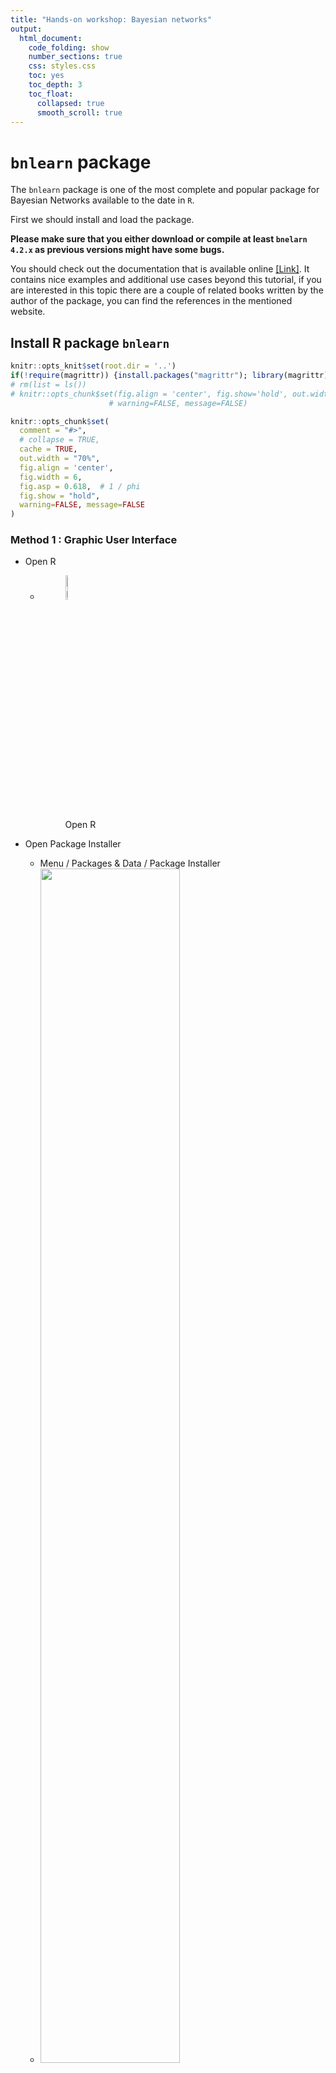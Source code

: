 ```yaml
---
title: "Hands-on workshop: Bayesian networks"
output: 
  html_document:
    code_folding: show
    number_sections: true
    css: styles.css
    toc: yes
    toc_depth: 3
    toc_float:
      collapsed: true
      smooth_scroll: true
---
```



<!-- # Plan of work -->

<!-- important reference  -->
<!-- https://arxiv.org/pdf/0908.3817.pdf -->

<!-- Bayesian Networks -->

<!-- - data set asia -->
<!-- - Définir le BN a priori (avis d'expert, manuel) -->
<!-- Entrer la structure dans R et plot le -->
<!-- - Définir un petit BN vide -->
<!--     - Apprentissage de la structure par logiciel -->
<!--     - Differentes méthodes (algo) -->
<!-- - Comparer les BNs -->
<!--     - Calculer les vraisemblance de la structure -->
<!--     - On va fixer la structure (la meilleure) -->
<!--     - Apprentissage de paramètre -->
<!--     - Prédiction -->

<!-- ----------------------------------------------------------------------------------------------------------------------------------- -->

<!-- ----------------------------------------------------------------------------------------------------------------------------------- -->


# `bnlearn` package

The `bnlearn` package is one of the most complete and popular package for Bayesian Networks available to the date in `R`.

First we should install and load the package.

**Please make sure that you either download or compile at least `bnelarn 4.2.x` as previous versions might have some bugs.**

You should check out the documentation that is available online [[Link]](http://bnlearn.com/). It contains nice examples and additional use cases beyond this tutorial, if you are interested in this topic there are a couple of related books written by the author of the package, you can find the references in the mentioned website.

## Install R package `bnlearn`

```r
knitr::opts_knit$set(root.dir = '..')
if(!require(magrittr)) {install.packages("magrittr"); library(magrittr);}
# rm(list = ls())
# knitr::opts_chunk$set(fig.align = 'center', fig.show='hold', out.width = '70%',
                      # warning=FALSE, message=FALSE)

knitr::opts_chunk$set(
  comment = "#>",
  # collapse = TRUE,
  cache = TRUE,
  out.width = "70%",
  fig.align = 'center',
  fig.width = 6,
  fig.asp = 0.618,  # 1 / phi
  fig.show = "hold",
  warning=FALSE, message=FALSE
)
```

### Method 1 : Graphic User Interface { - }

- Open R
    - ![Open R](imgs/R_logo.png){ width=10% }
- Open Package Installer
    - Menu / Packages & Data / Package Installer
    - ![](imgs/PackageInstallerMenu.png){ width=70% }
- install package `bnlearn`

    - ![](imgs/PackageInstallerInterface.png){ width=49% } ![](imgs/PackageInstallerMenuSearchBnlearn.png){ width=49% }
    - Click on "Get List"
        - Choose a CRAN mirror (you are free to choose any cran mirror)
    - search `bnlearn`
        <!-- - ![](imgs/PackageInstallerMenuSearchBnlearn.png){ width=50% } -->
    - select `bnlearn` 
        - the selected line turns to blue
        - the "install Selected" buttom turns to blue
    - click on "install Selected" buttom
- close the "Package Installer" window
    - load the package `bnlearn`
    - copy and past following code (click on the `code` button to show the hidden code) to console prompt: after `>`, then press "enter".
        - If you see `Update all/some/none? [a/s/n]: `, reply `n` then press `enter`
        - If you see `[1] "Congratulations, the package bnlearn is correctly installed."`, the package `bnlearn` is correctly installed.
        - If not, please contact us !!

```r
if(require(bnlearn, quietly = TRUE) && require(Rgraphviz, quietly = TRUE)){
    print("Congratulations, the package bnlearn is correctly installed.")
}else{
  source('http://bioconductor.org/biocLite.R')
  biocLite('Rgraphviz')
  biocLite("RBGL")
  if(!require(bnlearn)) install.packages("bnlearn")
  if(require(bnlearn) && require(Rgraphviz)){
    print("Congratulations, the package bnlearn is correctly installed.")
  }else print("Contact us !!!")
}
```

### Method 2 : console prompt `>` { - }

- copy and past following code (click on the `code` button to show the code) to console prompt: after `>`, then press "enter"
    - if you see [1] `"Congratulations, the package bnlearn is correctly installed."` then the package `bnlearn` is correctly installed.
    - if not, please contact us !!

```r
if(require(bnlearn, quietly = TRUE) && require(Rgraphviz, quietly = TRUE)){
    print("Congratulations, the package bnlearn is correctly installed.")
}else{
  source('http://bioconductor.org/biocLite.R')
  biocLite('Rgraphviz')
  biocLite("RBGL")
  if(!require(bnlearn)) install.packages("bnlearn")
  if(require(bnlearn) && require(Rgraphviz)){
    print("Congratulations, the package bnlearn is correctly installed.")
  }else print("Contact us !!!")
}
```

-----------------------------------------------------------------------------------------------------------------------------------

-----------------------------------------------------------------------------------------------------------------------------------

# Data

The hands-on workshop is based on the data set `asia`, a small synthetic data set from Lauritzen and Spiegelhalter (1988) about lung diseases (tuberculosis, lung cancer or bronchitis) and visits to Asia.

**Source**

Lauritzen S, Spiegelhalter D (1988). "Local Computation with Probabilities on Graphical Structures and their Application to Expert Systems (with discussion)". Journal of the Royal Statistical Society: Series B (Statistical Methodology), 50(2), 157-224.

**Load**

- Load the data set from the `bnlearn` package
    - show the R commands then type them in R console prompt: after `>`, then press "enter" (we strongly advise you to type the code than to copy paste them)

```r
# list objects in the working environment
ls()
# Import the data set called asia
data(asia)
# list the variables (column names) in asia
# NOT RUN : colnames(asia)
# Delete the column called "E"
asia$E = NULL
# Verify if the data set "asia" appears in the working environment ?
ls()
```

**Format**

- Each variable is in a column.
- Each observation is a row.
- Each value is a cell.

The asia data set contains the following variables:

- `D` (dyspnoea),       
    - a two-level factor with levels `yes` and `no`.
- `T` (tuberculosis),   
    - a two-level factor with levels `yes` and `no`.
- `L` (lung cancer),    
    - a two-level factor with levels `yes` and `no`.
- `B` (bronchitis),     
    - a two-level factor with levels `yes` and `no`.
- `A` (visit to Asia),  
    - a two-level factor with levels `yes` and `no`.
- `S` (smoking),        
    - a two-level factor with levels `yes` and `no`.
- `X` (chest X-ray),    
    - a two-level factor with levels `yes` and `no`.
<!-- - `E` (tuberculosis versus lung cancer/bronchitis),  -->
<!--     - a two-level factor with levels `yes` and `no`. -->

**Usage**

- Investigate the characteristics of `asia` using some basic `R` operations :
<!-- (These are basic `R` operations that are not crucial for us, unroll the `Code` box) and execute them in R. -->
    - Print the data set on screen;
    - Verify the format of data : variable names and values (levels) ;
    - What is the sample size := how many individuals are there?
    - Summarise the data set with a build-in function `summary()`.

```r
# print data set 
# NOT RUN: asia
# You may want to run asia. What it gives?

# The first five lines should be enough to get a very first idea of the data set asia
# Verify the format of data : variable names and types.
head(asia, n = 5)

# What is the sample size := how many individuals are there?
nrow(asia)

# summarise the data set with a build-in function summary()
summary(asia)
```

----

----

# Exercises : Structure Learning
## Expert-Driven Approach

There are different ways to manually initialise and modify the graph of a Bayesian Network. We illustrate in this hands-on session one of the options.

- to create a *formula* for a given set of variables. Each node is specified by a pair of brackets `[<var_name>]`. If the node has a parent set, we denote it by `|` and specify the list of parents separated by colons `:`. We can compute the *formula* into a `bn` object with `model2network`. (see Example below)

### Example { - }

- R syntax for manually defining a BN structure using `model2network()` function

```r
# manually define a BN structure using model2network() function
dag_example = model2network("[Earthquake][Alert|Earthquake][Anxiety|Alert:Earthquake]")
# Plot the BN structure with graphviz.plot()
graphviz.plot(dag_example, sub = "Example DAG")
```

**Remark** 

```r
# the order doesn't matter : the three definitions below are equivalent
model2network("[Earthquake][Alert|Earthquake][Anxiety|Alert:Earthquake]")
model2network("[Earthquake][Alert|Earthquake][Anxiety|Earthquake:Alert]")
model2network("[Earthquake][Anxiety|Alert:Earthquake][Alert|Earthquake]")
```

----

### Exercise 3.1 { - }

Now, it's your turn : 

**Suppose** we use the following variable names:

- `A` : Visit to Asia
- `B` : Bronchitis
- `D` : Dyspnea
- `L` : Lung Cancer
- `T` : Tuberculosis
- `S` : Smoking History
- `X` : Chest X-ray

#### Questions { - }

**Define a BN structure (a DAG) representing the causal relationships among these variables based on your knowledge :**

- What are the causal relationships among the variables in `asia` data set ?
- Use a BN structure (a DAG) to represent your causal relationships.
- Encode in `R` your BN structure with `model2network()` and assign the output of `model2network()`, your BN structure, to `dag_mydag` (see the example above)
<!-- - What is the class of the output of function `model2network()`? -->
- Plot your BN structure with `graphviz.plot()`.

#### Solution { - }

<button class="btn btn-primary" data-toggle="collapse" data-target="#Exercise_1"> Show/Hide </button>  
<div id="Exercise_1" class="collapse">  
<div class="boxed">

Following code shows one possible solution. Other BN structures are also acceptable.

```r
# Create and plot the network structure.
dag_mydag = model2network("[A][S][T|S][L][B|S][D|B][X|L:T]")
# Plot
graphviz.plot(dag_mydag)
```

</div>
</div>

----

<!-- ```{r} -->
<!-- summary(asia) -->
<!-- dim(asia) -->
<!-- spec = "[A][S][T|A][L|S][B|S][D|B:E][E|T:L][X|E]" -->
<!-- bn = model2network(spec) -->

<!-- bn.skel = skeleton(bn)  -->
<!-- graphviz.plot(bn.skel)  -->
<!-- bn.moral = moral(bn) -->
<!-- graphviz.plot(bn.moral)  -->
<!-- bn.eq = cpdag(bn) -->
<!-- graphviz.plot(bn.eq) -->
<!-- vs = vstructs(bn.eq, arcs = TRUE)  -->
<!-- graphviz.plot(bn.eq, highlight = -->
<!--                 list(arcs = vs, lwd = 2, col = "grey")) -->
<!-- graphviz.plot(bn.eq, highlight = list(nodes = nodes(bn), fill = c("blue"), col = "black")) -->


<!-- par(mfrow = c(2, 5)) -->
<!-- layout = c("dot", "neato", "twopi", "circo", "fdp") -->
<!-- for (l in layout) { -->
<!--   shape = c("ellipse", "circle") -->
<!--   for (s in shape) { -->
<!--     main = paste(l, s) -->
<!--     graphviz.plot(bn.eq, shape = s, layout = l, -->
<!--     main = main) -->
<!--     } -->
<!-- } -->
<!-- ``` -->


```r
plotD3bn <- function(bn) {
  varNames <- nodes(bn)

  # Nodes should be zero indexed!
  links <- data.frame(arcs(bn)) %>%
    mutate(from = match(from, varNames)-1, to = match(to, varNames)-1, value = 1)
  
  nodes <- data.frame(name = varNames) %>%
    mutate(group = 1, size = 30)
  
  networkD3::forceNetwork(
    Links = links,  
    Nodes = nodes,
    Source = "from",
    Target = "to",
    Value = "value",
    NodeID = "name",
    Group = "group",
    fontSize = 20,
    zoom = TRUE,
    arrows = TRUE,
    bounded = TRUE,
    opacityNoHover = 1
  )
}
if(!require(networkD3)) install.packages("networkD3")
plotD3bn(dag_mydag)
library(tidyverse)
load(url("http://www.bnlearn.com/bnrepository/asia/asia.rda"))
bn.net(bn)
bn.fit.barchart(bn$dysp)
```



----

### Exercise 3.2 { - }

**Source** This exercise is from this [[LINK]](http://www.cs.technion.ac.il/~dang/books/Learning%20Bayesian%20Networks(Neapolitan,%20Richard).pdf)

<!-- **Note** -->

<!-- Lauritzen and Spiegelhalter (1988) motivate this example as follows: -->

<!-- “Shortness-of-breath (dyspnoea) may be due to tuberculosis, lung cancer or bronchitis, or none of them, or more than one of them. A recent visit to Asia increases the chances of tuberculosis, while smoking is known to be a risk factor for both lung cancer and bronchitis. The results of a single chest X-ray do not discriminate between lung cancer and tuberculosis, as neither does the presence or absence of dyspnoea.” -->

<!-- <!-- Standard learning algorithms are not able to recover the true structure of the network because of the presence of a node (E) with conditional probabilities equal to both 0 and 1. Monte Carlo tests seems to behave better than their parametric counterparts. --> 

<!-- **End of Note** -->

Consider the following piece of medical knowledge taken from [Lauritzen and Spiegelhalter, 1988]: 

- Tuberculosis and lung cancer can each cause shortness of breath (dyspnea) and a positive chest X-ray. 
- Bronchitis is another cause of dyspnea. 
- A recent visit to Asia can increase the probability of tuberculosis. 
- Smoking can cause both lung cancer and bronchitis. 

#### Questions { - }

**Create again a DAG representing the causal relationships among these variables based on upper medical knowledge**

- Encode the BN structure with `model2network()`.
- Plot this BN structure with `graphviz.plot()`.
- Plot again your BN structure and compare.

#### Solution { - }

<!-- # dag_Laur = model2network("[A][S][T|A][L|S][B|S][D|B:E][E|T:L][X|E]") -->

<button class="btn btn-primary" data-toggle="collapse" data-target="#Exercise_2"> Show/Hide </button>  
<div id="Exercise_2" class="collapse">  
<div class="boxed">
```r
# creat Lauritzen's BN structure
dag_Laur = model2network("[A][S][T|A][L|S][B|S][D|B:T:L][X|T:L]")
dag_Laur
```

**Remark** the generation algorithm is Empty !!

```r
par(mfrow = c(1,2))
graphviz.plot(dag_Laur, sub = "Lauritzen's DAG")
graphviz.plot(dag_mydag, sub = "My DAG")
```

</div>
</div>

----

----

## Data-driven approach

### Exercise 3.3 : Score-based methods { - }

#### Questions { - }

- Learn a BN structure base on `asia` data set. `hc(asia)` can allow you to do this (this time, Hill-Climbing algorithm, which is a Score-based method, is applied)
- Plot the BN structure (output of `hc(asia)`)
- What do you observe ? Is this a DAG ?

#### Solution { - }

<button class="btn btn-primary" data-toggle="collapse" data-target="#Exercise_5"> Show/Hide </button>  
<div id="Exercise_5" class="collapse">  
<div class="boxed">

```r
dag_learn_hc = hc(asia)
dag_learn_hc
graphviz.plot(dag_learn_hc)
```

</div>
</div>

----

----

<!-- ## Mix approach -->

<!-- <span style="color:red"> *Wang's note : la sub-section Mix approach peut être éliminée si elle surcharge le contenu*</span> -->

<!-- The first step in learning a Bayesian network is structure learning, that is, using the data to determine which arcs are present in the graph that underlies the model. Normally, we would like for that to be a purely data-driven process — for the purposes of exploring the data, in benchmarking learning algorithms, or just because we do not know much about the phenomenon we are trying to model. However, in some contexts we have prior knowledge on what the structure of the network should look like and we would like to incorporate such knowledge in the structure learning process. One way to do that is to use whitelists and blacklists. Both are implemented as follows in bnlearn. -->

<!-- 1. Arcs in the whitelist are always included in the network. -->
<!-- 1. Arcs in the blacklist are never included in the network. -->
<!-- 1. Any arc whitelisted and blacklisted at the same time is assumed to be whitelisted, and is thus removed from the blacklist. In other words, the whitelist has precedence over the blacklist. -->

<!-- These general rules are applied in slightly differently to different classes of structure learning algorithms, because the latter search for the optimal model in different spaces and in different ways. For instance, score-based learning algorithms operate on the space of DAGs, and therefore cannot deal with whitelisted undirected arcs. -->

<!-- ---- -->

## Comparing Bayesian network structures

### Qualitative methods { - }

#### - `compare()` function { - }

`compare()` function compares two Bayesian network structures by listing three elements (output of `compare()`) that are the counts of:

- the true positive  (`tp`) arcs, which appear both in `target` and in `current`;
- the false positive (`fp`) arcs, which appear in `current` but not in `target`;
- the false negative (`fn`) arcs, which appear in `target` but not in `current`.

```r
compare(target = dag_Laur, current = dag_mydag, arcs = TRUE)
```

#### - `graphviz.compare()` function { - }

Another approach to compare network structures is to plot them side by side and highlight differences with different colours. `graphviz.compare()` does that using `Rgraphviz` package while taking care that the nodes have the same position for all networks, to make it easier to spot which arcs are different. As we can see below, and unlike any of the functions we covered above, `graphviz.compare()` can take more than two network structures as arguments.

```r
par(mfrow = c(1, 3))
graphviz.plot(dag_Laur, sub = "dag_Laur")
graphviz.plot(dag_mydag, sub = "dag_mydag")
graphviz.plot(dag_learn_hc, sub = "dag_learn_hc")
```

```r
par(mfrow = c(1, 3))
graphviz.compare(dag_Laur, dag_mydag, dag_learn_hc)
```

```r
par(mfrow = c(1,2)) # show two plots side by side
graphviz.compare(dag_Laur, dag_mydag)
```

### Quantitative method { - }

#### - `score()` function { - }

We can compute the network score of a particular graph for a particular data set with the `score()` function (manual).
<!-- if the score function is not specified, the BIC score is returned for both continuous and discrete data. -->

**Remark** In case the `score()` function is defined differently in several packages, you should specify from which package we what to call the function. That is, there is any error we you use `score()` function, replace `score()` by `bnlearn::score()` so that r knows you want to use score function from the `bnlearn` package.

**Remarks:**

- The number of variables in the network and in the data must be the same, although the order is not important.
- The names of the variables must match as well.

```r
score(dag_mydag, asia) 
score(dag_Laur , asia)
score(dag_learn_hc, asia)

# if it does not work, try bnlearn::score()

# bnlearn::score(dag_mydag, asia) 
# bnlearn::score(dag_Laur , asia)
# bnlearn::score(dag_learn_hc, asia)
```

**Remark: ** The scores of `dag_Laur` and `dag_learn_hc` are almost the same.

----

# Exercises: Parameter Learning

In general, there are three ways of creating a `bn.fit` object representing a Bayesian network:

1. a data-driven approach, learning it from a data set using bn.fit() and a network structure (in a bn object) as illustrated here;
1. an expert-driven approach, in which both the network structure and the parameters are specified by the user;
1. a hybrid approach combining the above.

We will talk about the first and the third.

## Data-driven approach

Once the structure of a DAG has been determined, the parameters can be determined as well. Two most common approaches are 

- **maximum likelihood estimation (MLE)** and 
- **Bayesian estimation**. 

Parameter estimates are based only on the subset of data spanning the considered variable and its parents. 
<!-- The `bn.fit` function from `bnlearn` will automatically determine the type of data and fit parameters. -->
When using `bnlearn`, parameter learning is performed by the `bn.fit` function, which takes the network structure and the data as *arguments*.

----

### Exercise 4.1 (Demonstration) { - }

#### Questions { - }
- Use `asia` data set to learn three sets of parameters based on: (`bn.fit(x = one_of_BN_Structures_of_your_choice, data = asia, method = "mle")`)
    - your BN structure 
    - Lauritzen's BN structure
    - the data-driven BN structure (output of Hill-Climbing algorithm)
- Print the output of `bn.fit()` function and find out the conditional probability table (CPT) of Lung Cancer with respect to (given) Smoking History : $\Pr(L\,|\,S) =  ?$
- Calculate how much smoking causes lung cancer :

$$\frac{\Pr(L = yes \,|\,S = \text{yes})}{\Pr(L = yes \,|\,S = \text{no})} = ?$$

**Remark** As you are not given any example showing how to use `bn.fit`, type simply `?bn.fit` and try to figure it out by yourself. Otherwise, you are free to check the solution below.

#### Solution { - }

<button class="btn btn-primary" data-toggle="collapse" data-target="#DontSmoke"> Show/Hide </button>  
<div id="DontSmoke" class="collapse">  
<div class="boxed">

- learn three sets of parameters

```r
# By default bn.fit use mle mthod :  
# bn.fit(x, data) == bn.fit(x, data, method = "mle")
bn_mydag          = bn.fit(x = dag_mydag,     data = asia, method = "mle")
bn_dag_Laur       = bn.fit(x = dag_Laur,      data = asia, method = "mle")
bn_dag_learn_hc   = bn.fit(x = dag_learn_hc,  data = asia, method = "mle")

# Optional
# bn_mydag_bayes          = bn.fit(x = dag_mydag,     data = asia, method = "bayes")
# bn_dag_Laur_bayes       = bn.fit(x = dag_Laur,      data = asia, method = "bayes")
# bn_dag_learn_hc_bayes   = bn.fit(x = dag_learn_hc,  data = asia, method = "bayes")
```

- Print the output of `bn.fit()` function and find out the conditional probability table (CPT) of Lung Cancer with respect to (given) Smoking History : $\Pr(L\,|\,S) =  ?$

```r
# You can print CPTs attached to all nodes in a given BN structure (for example bn_dag_Laur) using : `bn_dag_Laur`
# But the list of CPTs might be too long

# print just the CPT of Lung Cancer with respect to Smoking History
coef(bn_dag_Laur$L) # or simply run : bn_dag_Laur$L
# you can also represent a CPT with barchart.
bn.fit.barchart(bn_dag_Laur$L)
```

- Calculate how much smoking causes lung cancer :

$$\frac{\Pr(L = yes \,|\,S = \text{yes})}{\Pr(L = yes \,|\,S = \text{no})} =\frac{0.11769384}{0.01368209} = 8.6020348$$ 

<p align="center">
  <img width="153" height="100" src="http://howhut.com/wp-content/uploads/2013/07/Quit-Smoking-300x268.jpg">
</p>

</div>
</div>

----

## Hybrid approach

Specifying all the local distributions can be problematic in a large network. In most cases it can be more convenient to create a `bn.fit` object from (possibly dummy) data using `bn.fit()`, and then to modify just the local distributions of the nodes of interest.

### Demonstration 4.2 { - }

- Creating custom fitted Bayesian networks using both data and expert knowledge.
    - For discrete Bayesian networks we can extract the conditional probability table stored in the `bn.fit` object with `coef()`, modify it, and re-save it.

#### `R` Code { - }

<button class="btn btn-primary" data-toggle="collapse" data-target="#HybridApproach"> Show/Hide </button>  
<div id="HybridApproach" class="collapse">  
<div class="boxed">

```r
dag = dag_Laur
fitted = bn.fit(dag, asia)
cpt = coef(fitted$S)
# Imagine the distribution of Smoking history in a population is "no": 70% , and "yes" : 30%
cpt[1:2] = c(0.7, 0.3) # The probability distribution of node S must sum to one.
fitted$S = cpt
fitted
```

</div>
</div>

----

# Exercises: Prediction

**Inference and probability queries**

The inference engine of `bnlearn` is limited, but it can be used to test the networks and to perform basic operations with the models.

By using `cpquery()` we can ask for the probability of an `event` given a set of `evidence`. We may ask for a particular combination of configurations in the BN and a set of observed statuses for the variables in the evidence. For example, we could ask, what is the posibility of a positive cancer diagnosis for a person that smokes?, in the `asia` network.

Reference : http://jarias.es/bayesnetRtutorial/#inference_and_probability_queries

## Conditional probability query

- Interested in the marginal posterior probability distribution of variables given evidence on other variables
- Most likely outcome (a.k.a. maximum a posteriori)
- Interested in finding the configuration of the variables that have the highest posterior probability (discrete)

- `cpquery()` estimates the conditional probability of event given evidence.
- `cpdist()` generates random observations conditional on the evidence.

**Remark** 

Note that both `cpquery()` and `cpdist()` are based on Monte Carlo particle filters, and therefore they may return slightly different values on different runs.

```r
bn_dag_Laur$B$prob[2,2]

set.seed(20180308)
run1 <- replicate(100, 
          cpquery(fitted = bn_dag_Laur, 
                  event = (L == "yes"), 
                  evidence = TRUE)
          )

run2 <- replicate(100, 
          cpquery(fitted = bn_dag_Laur, 
                  event = (L == "yes"), 
                  evidence =(S == "yes"),
                  n = 1000000)
          )

# par(mfrow = c(1,2))
# hist(run1, xlim = range(run1))
# hist(run2, xlim = range(run1))
# par(mfrow = c(1,1))
```

```r
library(bnlearn)
?cpquery
```


### Example { - }

#### - `cpquery()` { - }

- Prior probability of `Dyspnea` being `yes`

```r
# cpquery(fitted, event, evidence, cluster = NULL, method = "ls", ..., debug = FALSE)
set.seed(20180308)
# Prior distribution of Lung cancer
cpquery(fitted = bn_dag_Laur, 
        event = (D == "yes"), 
        evidence = TRUE, # evidence being true means that we have no prior evidence.
        n = 100000)
```

- Posterior probability of `Dyspnea = yes` given Lung cancer being `no`

```r
# Posterior distribution of Lung cancer given Smoking history being "no"
cpquery(fitted = bn_dag_Laur, 
        event = (D == "yes"), 
        evidence = (L == "no"),
        n = 100000)

```

-  Posterior probability of `Dyspnea = yes` given Lung cancer being `yes`

```r
# Posterior distribution of Lung cancer given Smoking history being "yes"
cpquery(fitted = bn_dag_Laur, 
        event = (D == "yes"), 
        evidence = (L == "yes"),
        n = 100000)
```


#### - `cpdist()` { - }

```r
# cpdist( fitted, nodes, evidence, cluster = NULL, method = "ls", ..., debug = FALSE)
set.seed(20180308)

prop.table(
  table(
    cpdist(fitted = bn_dag_Laur, 
           nodes = c("D"),
           evidence = TRUE,
           n = 100000))
)

prop.table(
  table(
    cpdist(fitted = bn_dag_Laur, 
           nodes = c("D"),
           evidence = (L == "no"),
           n = 100000))
)

prop.table(
  table(
    cpdist(fitted = bn_dag_Laur, 
           nodes = c("D"),
           evidence = (L == "yes"),
           n = 100000))
)
```

### Exercise 5.1 { - }

- Calculate by hand 
    - $\Pr (L = yes\,|\,S = yes)$ : Probability of an individual having lung cancer 
    - $\Pr (L = yes\,|\,S = no)$ : Probability of an individual having lung cancer given that he/she has **NO** smoking history.
    - $\Pr (L = yes)$
- Estimate following probabilties using `cpquery()` 
    - $\hat{\Pr} (L = yes)$ : Probability of an individual having lung cancer 
    - $\hat{\Pr} (L = yes\,|\,S = yes)$ : Probability of an individual having lung cancer given that he/she has smoking history 
    - $\hat{\Pr} (L = yes\,|\,S = no)$ : Probability of an individual having lung cancer given that he/she has **NO** smoking history.
- Calculate the ratio between $\hat{\Pr}(L = yes\,|\,S = yes)$ and $\hat{\Pr}(L = yes\,|\,S = no)$
- Compare the ratio with "Exercise 4.1 under Section 4.1 Data-driven approach"

#### Solution { - }

<button class="btn btn-primary" data-toggle="collapse" data-target="#Prediction"> Show/Hide </button>  
<div id="Prediction" class="collapse">  
<div class="boxed">

- Calculate by hand 
    - $\Pr (L = yes\,|\,S = yes) = 0.11769384$ (read from `coef(bn_dag_Laur$L)`)
    - $\Pr (L = yes\,|\,S = no) = 0.01368209$ (read from `coef(bn_dag_Laur$L)`)
    -  $\Pr (L = yes) = 0.11769384 \times 0.503 + 0.01368209 \times 0.497 = 0.066$

**Recall**

$$\Pr(L = yes) = {\huge[} \Pr(L = yes\,|\,S = yes) \times \Pr(S = yes){\huge+}\Pr(L = yes\,|\,S = no)\times\Pr(S = no){\huge]} $$

```r
coef(bn_dag_Laur$L)
coef(bn_dag_Laur$S)
0.11769384 * 0.503 + 0.01368209 * 0.497 # sum(coef(bn_dag_Laur$L) [2,] * coef(bn_dag_Laur$S))
```


- Estimate following probabilties using `cpquery()`

```r
set.seed(20180308)

L_prior = cpquery(fitted = bn_dag_Laur, 
            event = (L == "yes"), 
            evidence = TRUE, # evidence being true means that we have no prior evidence.
            n = 100000)
L_prior

L_S_yes = cpquery(fitted = bn_dag_Laur, 
            event = (L == "yes"), 
            evidence = (S == "yes"),
            n = 100000)
L_S_yes

L_S_no  = cpquery(fitted = bn_dag_Laur, 
            event = (L == "yes"), 
            evidence = (S == "no"),
            n = 100000)
L_S_no

L_ratio = L_S_yes / L_S_no
L_ratio
```
</div>
</div>

### Exercise 5.2 { - }

- Estimate following probabilties using `cpquery()` 
    - $\hat{\Pr} (S)$ : Probability of an individual having smoking history 
    - $\hat{\Pr} (S = yes\,|\,L = yes)$ : Probability of an individual having smoking history given that he/she has lung cancer  
    - $\hat{\Pr} (S = yes\,|\,L = no)$ : Probability of an individual having smoking history given that he/she does **NOT** have lung cancer.
- Calculate the ratio between $\hat{\Pr}(S = yes \,|\,L = yes)$ and $\hat{\Pr}(S = yes\,|\,L = no)$
- Calculate (by hand) the ratio between $\Pr(S = yes \,|\,L = yes)$ and $\Pr(S = yes \,|\,L = no)$ (homework!!)

<!-- **Recall** Bayes Rule: -->
<!-- $$\Pr(B|A) = \frac{\Pr(A|B) \times \Pr(B)}{\Pr(A)}$$ -->

<!-- $$\Pr(L = yes) = {\huge[} \Pr(L = yes\,|\,S = yes) \times \Pr(S = yes){\huge+}\Pr(L = yes\,|\,S = no)\times\Pr(S = no){\huge]} $$ -->

<!-- $$\Pr(S = yes\,|\,L = yes) = \frac{\Pr(L = yes \,|\, S = yes) \times \Pr(S = yes)}{\Pr(L = yes)}$$ -->


# Notes

Source: https://www.norsys.com/tutorials/netica/secA/tut_A1.htm

### Probabilities need not be exact to be useful { - }

Some people have shied away from using Bayes nets because they imagine they will only work well, if the probabilities upon which they are based are exact. This is not true. It turns out very often that approximate probabilities, even subjective ones that are guessed at, give very good results. Bayes nets are generally quite robust to imperfect knowledge. Often the combination of several strands of imperfect knowledge can allow us to make surprisingly strong conclusions.

### Causal Conditional Probabilities are easier to estimate than the reverse { - }

Studies have shown people are better at estimating probabilities "in the forward direction". For example, doctors are quite good at giving the probability estimates for "if the patient has lung cancer, what are the chances their X-ray will be abnormal?", rather than the reverse, "if the X-ray is abnormal, what are the chances of lung cancer being the cause?" (Jensen, Finn V. (1996) An Introduction to Bayesian Networks, Springer Verlag, New York.)

----

----

[Back to home](https://goo.gl/j9PYg4)